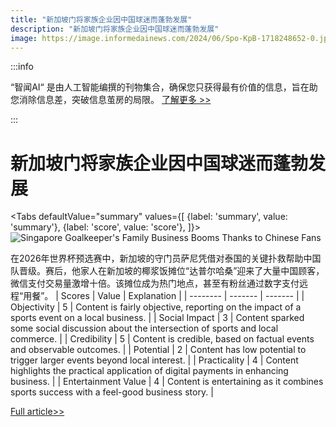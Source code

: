 ```yaml
---
title: "新加坡门将家族企业因中国球迷而蓬勃发展"
description: "新加坡门将家族企业因中国球迷而蓬勃发展"
image: https://image.informedainews.com/2024/06/Spo-KpB-1718248652-0.jpg
---
```



:::info

“智闻AI“ 是由人工智能编撰的刊物集合，确保您只获得最有价值的信息，旨在助您消除信息差，突破信息茧房的局限。  [了解更多 >>](/zh-Hans/docs/guides)

:::

# 新加坡门将家族企业因中国球迷而蓬勃发展


<Tabs
	defaultValue="summary"
	values={[
	{label: 'summary', value: 'summary'},
	{label: 'score', value: 'score'},
]}>
<TabItem value="summary">
<img
  src="https://image.informedainews.com/2024/06/Spo-KpB-1718248652-0.jpg"
  alt="Singapore Goalkeeper's Family Business Booms Thanks to Chinese Fans"
/>



在2026年世界杯预选赛中，新加坡的守门员萨尼凭借对泰国的关键扑救帮助中国队晋级。赛后，他家人在新加坡的椰浆饭摊位“达普尔哈桑”迎来了大量中国顾客，微信支付交易量激增十倍。该摊位成为热门地点，甚至有粉丝通过数字支付远程“用餐”。
</TabItem>
<TabItem value="score">
	| Scores     | Value   | Explanation |
	| -------- | ------- | ------- |
	| Objectivity  | 5    | Content is fairly objective, reporting on the impact of a sports event on a local business.    |
	| Social Impact | 3     | Content sparked some social discussion about the intersection of sports and local commerce.    |
	| Credibility    | 5    | Content is credible, based on factual events and observable outcomes.    |
	| Potential    | 2    | Content has low potential to trigger larger events beyond local interest.    |
	| Practicality    | 4    | Content highlights the practical application of digital payments in enhancing business.    |
	| Entertainment Value    | 4    | Content is entertaining as it combines sports success with a feel-good business story.    |
</TabItem>
</Tabs>

[Full article>>](https://www.cnbeta.com.tw/articles/funny/1434494.htm)
